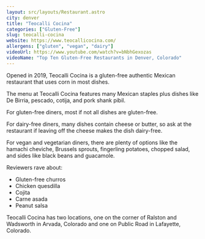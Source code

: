 ```yaml
---
layout: src/layouts/Restaurant.astro
city: denver
title: "Teocalli Cocina"
categories: ["Gluten-Free"]
slug: teocalli-cocina
website: https://www.teocallicocina.com/
allergens: ["gluten", "vegan", "dairy"]
videoUrl: https://www.youtube.com/watch?v=bNbhGexozas
videoName: "Top Ten Gluten-Free Restaurants in Denver, Colorado"
---
```


Opened in 2019, Teocalli Cocina is a gluten-free authentic Mexican restaurant that uses corn in most dishes.

The menu at Teocalli Cocina features many Mexican staples plus dishes like De Birria, pescado, cotija, and pork shank pibil.

For gluten-free diners, most if not all dishes are gluten-free.

For dairy-free diners, many dishes contain cheese or butter, so ask at the restaurant if leaving off the cheese makes the dish dairy-free.

For vegan and vegetarian diners, there are plenty of options like the hamachi cheviche, Brussels sprouts, fingerling potatoes, chopped salad, and sides like black beans and guacamole.

Reviewers rave about:
* Gluten-free churros
* Chicken quesdilla
* Cojita
* Carne asada
* Peanut salsa

Teocalli Cocina has two locations, one on the corner of Ralston and Wadsworth in Arvada, Colorado and one on Public Road in Lafayette, Colorado.
